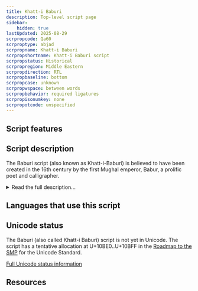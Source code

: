 ```yaml
---
title: Khatt-i Baburi
description: Top-level script page
sidebar:
    hidden: true
lastUpdated: 2025-08-29
scrpropcode: Qa60
scrproptype: abjad
scrpropname: Khatt-i Baburi
scrpropshortname: Khatt-i Baburi script
scrpropstatus: Historical
scrpropregion: Middle Eastern
scrpropdirection: RTL
scrpropbaseline: bottom
scrpropcase: unknown
scrpropwspace: between words
scrpropbehavior: required ligatures
scrpropisonumkey: none
scrpropotcode: unspecified
---
```



## Script features

<ScriptInfo />

## Script description

The Baburi script (also known as Khatt-i-Baburi) is believed to have been created in the 16th century by the first Mughal emperor, Babur, a prolific  poet and calligrapher.

<details>
<summary>Read the full description...</summary>His personal journal, originally written in Turkish, states that he devised the script around the time that he captured Kabul in 1504. Historians writing shortly after that period (Nizamuddin Ahmad, Bada’uni) claim that Babur used his script to transcribe a copy of the Koran, which he sent as an offering to Mecca, but that by the time Babur’s grandson, Akbar, was in power the script was not being used. 

It is thought that there may actually be two separate Baburi scripts, but more investigation is needed to determine whether that is the case. Some sources label some writing as ‘Baburi’ script and some as ‘Mashhad’, but in other sources both types of writing are mixed within a text and subsumed under the name ‘Baburi’. For now it is being treated as a single script.

The Baburi script is written from right to left. It is thought that it may be a cipher of the Arabic script, and charts of the script indicate a one-to-one correspondence with the Arabic character repertoire. The script is written with 29 characters, one of which is a ligature.

_This script is not currently recognized by [ISO 15924](http://www.unicode.org/iso15924/), but is included in ScriptSource for research purposes. If you have any information on this script, please add the information to the site. Your contributions can be a great help in refining and expanding the ISO 15924 standard._
</details>

## Languages that use this script

<WsList script='Qa60' wsMax='5' />

## Unicode status

The Baburi (also called Khatt-i Baburi) script is not yet in Unicode. The script has a tentative allocation at U+10BE0..U+10BFF in the [Roadmap to the SMP](http://www.unicode.org/roadmaps/smp/) for the Unicode Standard.


[Full Unicode status information](/scrlang/unicode/qa60-unicode)

## Resources

<ScriptResources detailSummary='seemore' />

